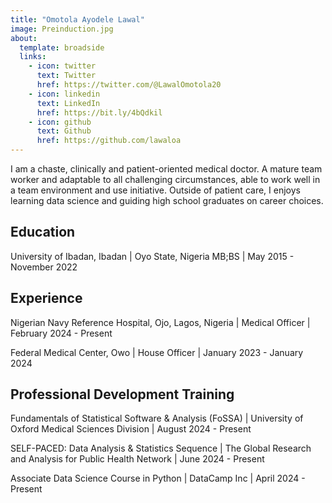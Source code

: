 ```yaml
---
title: "Omotola Ayodele Lawal"
image: Preinduction.jpg
about:
  template: broadside
  links:
    - icon: twitter
      text: Twitter
      href: https://twitter.com/@LawalOmotola20
    - icon: linkedin
      text: LinkedIn
      href: https://bit.ly/4bQdkil
    - icon: github
      text: Github
      href: https://github.com/lawaloa
---
```


I am a chaste, clinically and patient-oriented medical doctor. A mature team worker and adaptable to all challenging circumstances, able to work well in a team environment and use initiative. Outside of patient care, I enjoys learning data science and guiding high school graduates on career choices.


## Education

University of Ibadan, Ibadan | Oyo State, Nigeria
MB;BS | May 2015 - November 2022

## Experience

Nigerian Navy Reference Hospital, Ojo, Lagos, Nigeria | Medical Officer | February 2024 - Present

Federal Medical Center, Owo | House Officer | January 2023 - January 2024

## Professional Development Training

Fundamentals of Statistical Software & Analysis (FoSSA) | University of Oxford Medical Sciences Division | August 2024 - Present

SELF-PACED: Data Analysis & Statistics Sequence | The Global Research and Analysis for Public Health Network | June 2024 - Present

Associate Data Science Course in Python | DataCamp Inc | April 2024 - Present